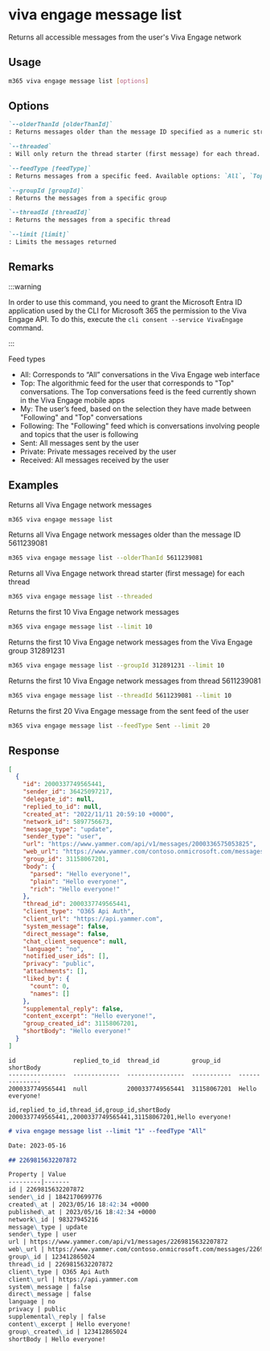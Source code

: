 
# viva engage message list

Returns all accessible messages from the user's Viva Engage network

## Usage

```sh
m365 viva engage message list [options]
```

## Options

```md definition-list
`--olderThanId [olderThanId]`
: Returns messages older than the message ID specified as a numeric string

`--threaded`
: Will only return the thread starter (first message) for each thread. This parameter is intended for apps which need to display message threads collapsed

`--feedType [feedType]`
: Returns messages from a specific feed. Available options: `All`, `Top`, `My`, `Following`, `Sent`, `Private`, `Received`. Default `All`

`--groupId [groupId]`
: Returns the messages from a specific group

`--threadId [threadId]`
: Returns the messages from a specific thread

`--limit [limit]`
: Limits the messages returned
```

<Global />

## Remarks

:::warning

In order to use this command, you need to grant the Microsoft Entra ID application used by the CLI for Microsoft 365 the permission to the Viva Engage API. To do this, execute the `cli consent --service VivaEngage` command.

:::

Feed types

- All: Corresponds to “All” conversations in the Viva Engage web interface
- Top: The algorithmic feed for the user that corresponds to "Top" conversations. The Top conversations feed is the feed currently shown in the Viva Engage mobile apps
- My: The user’s feed, based on the selection they have made between "Following" and "Top" conversations
- Following: The "Following" feed which is conversations involving people and topics that the user is following
- Sent: All messages sent by the user
- Private: Private messages received by the user
- Received: All messages received by the user

## Examples

Returns all Viva Engage network messages

```sh
m365 viva engage message list
```

Returns all Viva Engage network messages older than the message ID 5611239081

```sh
m365 viva engage message list --olderThanId 5611239081
```

Returns all Viva Engage network thread starter (first message) for each thread

```sh
m365 viva engage message list --threaded
```

Returns the first 10 Viva Engage network messages

```sh
m365 viva engage message list --limit 10
```

Returns the first 10 Viva Engage network messages from the Viva Engage group 312891231

```sh
m365 viva engage message list --groupId 312891231 --limit 10
```

Returns the first 10 Viva Engage network messages from thread 5611239081

```sh
m365 viva engage message list --threadId 5611239081 --limit 10
```

Returns the first 20 Viva Engage message from the sent feed of the user

```sh
m365 viva engage message list --feedType Sent --limit 20
```

## Response

<Tabs>
  <TabItem value="JSON">

  ```json
  [
    {
      "id": 2000337749565441,
      "sender_id": 36425097217,
      "delegate_id": null,
      "replied_to_id": null,
      "created_at": "2022/11/11 20:59:10 +0000",
      "network_id": 5897756673,
      "message_type": "update",
      "sender_type": "user",
      "url": "https://www.yammer.com/api/v1/messages/2000336575053825",
      "web_url": "https://www.yammer.com/contoso.onmicrosoft.com/messages/2000336575053825",
      "group_id": 31158067201,
      "body": {
        "parsed": "Hello everyone!",
        "plain": "Hello everyone!",
        "rich": "Hello everyone!"
      },
      "thread_id": 2000337749565441,
      "client_type": "O365 Api Auth",
      "client_url": "https://api.yammer.com",
      "system_message": false,
      "direct_message": false,
      "chat_client_sequence": null,
      "language": "no",
      "notified_user_ids": [],
      "privacy": "public",
      "attachments": [],
      "liked_by": {
        "count": 0,
        "names": []
      },
      "supplemental_reply": false,
      "content_excerpt": "Hello everyone!",
      "group_created_id": 31158067201,
      "shortBody": "Hello everyone!"
    }
  ]
  ```

  </TabItem>
  <TabItem value="Text">

  ```text
  id                replied_to_id  thread_id         group_id     shortBody
  ----------------  -------------  ----------------  -----------  ---------------
  2000337749565441  null           2000337749565441  31158067201  Hello everyone!
  ```

  </TabItem>
  <TabItem value="CSV">

  ```csv
  id,replied_to_id,thread_id,group_id,shortBody
  2000337749565441,,2000337749565441,31158067201,Hello everyone!
  ```

  </TabItem>
  <TabItem value="Markdown">

  ```md
  # viva engage message list --limit "1" --feedType "All"

  Date: 2023-05-16

  ## 2269815632207872

  Property | Value
  ---------|-------
  id | 2269815632207872
  sender\_id | 1842170699776
  created\_at | 2023/05/16 18:42:34 +0000
  published\_at | 2023/05/16 18:42:34 +0000
  network\_id | 98327945216
  message\_type | update
  sender\_type | user
  url | https://www.yammer.com/api/v1/messages/2269815632207872
  web\_url | https://www.yammer.com/contoso.onmicrosoft.com/messages/2269815632207872
  group\_id | 123412865024
  thread\_id | 2269815632207872
  client\_type | O365 Api Auth
  client\_url | https://api.yammer.com
  system\_message | false
  direct\_message | false
  language | no
  privacy | public
  supplemental\_reply | false
  content\_excerpt | Hello everyone!
  group\_created\_id | 123412865024
  shortBody | Hello everyone!
  ```

  </TabItem>
</Tabs>

